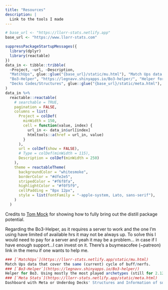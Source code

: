 ```yaml
---
title: "Resources"
description: |
  Link to the tools I made
---
```


```r
# base_url <- "https://llorr-stats.netlify.app"
base_url <- "https://www.llorr-stats.com"

suppressPackageStartupMessages({
  library(dplyr)
  library(reactable)
})
data_in <- tibble::tribble(
  ~Project, ~url, ~Description,
  "MatchUps", glue::glue("{base_url}/static/mu.html"), "Match Ups data that cover the same (current) cycle of buff/nerfs.",
  "Bo3-Helper", "https://legnavv.shinyapps.io/Bo3-helper/", "Helper for Bo3. Using mostly the most played archetypes (data from 2.14/2.16).",
  "Decks Codes/Structures", glue::glue("{base_url}/static/meta.html"), "Dashboard with Meta or Underdog Decks' Structures and Information of some deckcodes information"
) 
data_in %>%
  reactable::reactable(
    # searchable = TRUE,
    pagination = FALSE,
    columns = list(
      Project = colDef(
        minWidth = 150,
        cell = function(value, index) {
          url_in <- data_in$url[index]
          htmltools::a(href = url_in, value)
        }
      ),
      url = colDef(show = FALSE),
      # Type = colDef(minWidth = 115),
      Description = colDef(minWidth = 250)
    ),
    theme = reactableTheme(
      backgroundColor = "whitesmoke",
      borderColor = "#dfe2e5",
      stripedColor = "#f6f8fa",
      highlightColor = "#f0f5f9",
      cellPadding = "8px 12px",
      style = list(fontFamily = "-apple-system, Lato, sans-serif"),
    )
  )
```
Credits to <a href="https://themockup.blog/resources.html">Tom Mock</a> for showing how to fully bring out the distill package potential.

Regarding the Bo3-Helper, as it requires a server to work and the one I'm using have limited of available hrs it may not be always up. To solve this I would need to pay for a server and yeah it may be a problem... in case if I have enough support...I can invest on it. There's a buymeacofee (~patreon) link in the menu if one wants to help me.

```r

### [`MatchUps`](https://llorr-stats.netlify.app/static/mu.html)
Match Ups data that cover the same (current) cycle of buff/nerfs.
### [`Bo3-Helper`](https://legnavv.shinyapps.io/Bo3-helper/)
Helper for Bo3. Using mostly the most played archetypes (still for 2.12/2.13).
### [`Meta Stats`](https://llorr-stats.netlify.app/static/meta.html)
Dashboard with Meta or Underdog Decks' Structures and Information of some deckcodes information
```